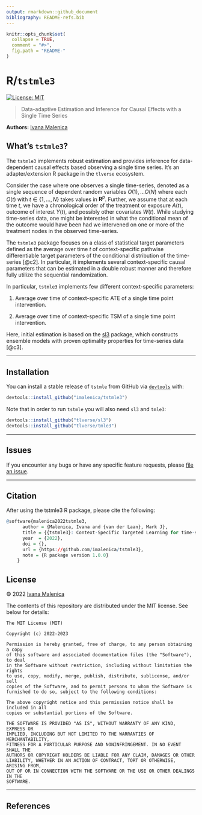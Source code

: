 ```yaml
---
output: rmarkdown::github_document
bibliography: README-refs.bib
---
```


<!-- README.md is generated from README.Rmd. Please edit that file -->

```r
knitr::opts_chunk$set(
  collapse = TRUE,
  comment = "#>",
  fig.path = "README-"
)
```

# R/`tstmle3`

[![License: MIT](https://img.shields.io/badge/License-MIT-yellow.svg)](https://opensource.org/licenses/MIT)

> Data-adaptive Estimation and Inference for Causal Effects with a Single Time Series

__Authors:__ [Ivana Malenica](https://github.com/podTockom)

## What's `tstmle3`?

The `tstmle3` implements robust estimation and provides inference for data-dependent causal effects based observing a single time series. It's an adapter/extension R package in the `tlverse` ecosystem.

Consider the case where one observes a single time-series, denoted as a single sequence of dependent random variables $O(1), \dots O(N)$ where each $O(t)$ with $t \in \{1, \dots ,N\}$ takes values in $\mathbf{R}^p$. Further, we assume that at each time $t$, we have a chronological order of the treatment or exposure $A(t)$, outcome of interest $Y(t)$, and possibly other covariates $W(t)$. While studying time-series data, one might be interested in what the conditional mean of the outcome would have been had we intervened on one or more of the treatment nodes in the observed time-series. 

The `tstmle3` package focuses on a class of statistical target parameters defined as the average over time $t$ of context-specific pathwise differentiable target parameters of the conditional distribution of the time-series [@c2]. In particular, it implements several context-specific causal parameters that can be estimated in a double robust manner and therefore fully utilize the sequential randomization.

In particular, `tstmle3` implements few different context-specific parameters:

1. Average over time of context-specific ATE of a single time point intervention. 

2. Average over time of context-specific TSM of a single time point intervention. 

Here, initial estimation is based on the [sl3](https://github.com/tlverse/sl3) package, which constructs ensemble models with proven optimality properties for time-series data [@c3].

---

## Installation

You can install a stable release of `tstmle` from GitHub via
[`devtools`](https://www.rstudio.com/products/rpackages/devtools/) with:

```r
devtools::install_github("imalenica/tstmle3")
```

Note that in order to run `tstmle` you will also need `sl3` and `tmle3`:

```r
devtools::install_github("tlverse/sl3")
devtools::install_github("tlverse/tmle3")
```

<!--

In the future, the package will be available from
[CRAN](https://cran.r-project.org/) and can be installed via

```r
install.packages("tstmle")
```

-->

---

## Issues

If you encounter any bugs or have any specific feature requests, please [file an
issue](https://github.com/imalenica/tstmle3/issues).

---

## Citation 

After using the tstmle3 R package, please cite the following:

```r

@software{malenica2022tstmle3,
      author = {Malenica, Ivana and {van der Laan}, Mark J},
      title = {{tstmle3}: Context-Specific Targeted Learning for time-series},
      year  = {2022},
      doi = {},
      url = {https://github.com/imalenica/tstmle3},
      note = {R package version 1.0.0}
    }
```


## License

&copy; 2022 [Ivana Malenica](https://github.com/imalenica)

The contents of this repository are distributed under the MIT license. See
below for details:
```
The MIT License (MIT)

Copyright (c) 2022-2023

Permission is hereby granted, free of charge, to any person obtaining a copy
of this software and associated documentation files (the "Software"), to deal
in the Software without restriction, including without limitation the rights
to use, copy, modify, merge, publish, distribute, sublicense, and/or sell
copies of the Software, and to permit persons to whom the Software is
furnished to do so, subject to the following conditions:

The above copyright notice and this permission notice shall be included in all
copies or substantial portions of the Software.

THE SOFTWARE IS PROVIDED "AS IS", WITHOUT WARRANTY OF ANY KIND, EXPRESS OR
IMPLIED, INCLUDING BUT NOT LIMITED TO THE WARRANTIES OF MERCHANTABILITY,
FITNESS FOR A PARTICULAR PURPOSE AND NONINFRINGEMENT. IN NO EVENT SHALL THE
AUTHORS OR COPYRIGHT HOLDERS BE LIABLE FOR ANY CLAIM, DAMAGES OR OTHER
LIABILITY, WHETHER IN AN ACTION OF CONTRACT, TORT OR OTHERWISE, ARISING FROM,
OUT OF OR IN CONNECTION WITH THE SOFTWARE OR THE USE OR OTHER DEALINGS IN THE
SOFTWARE.
```

---

## References

